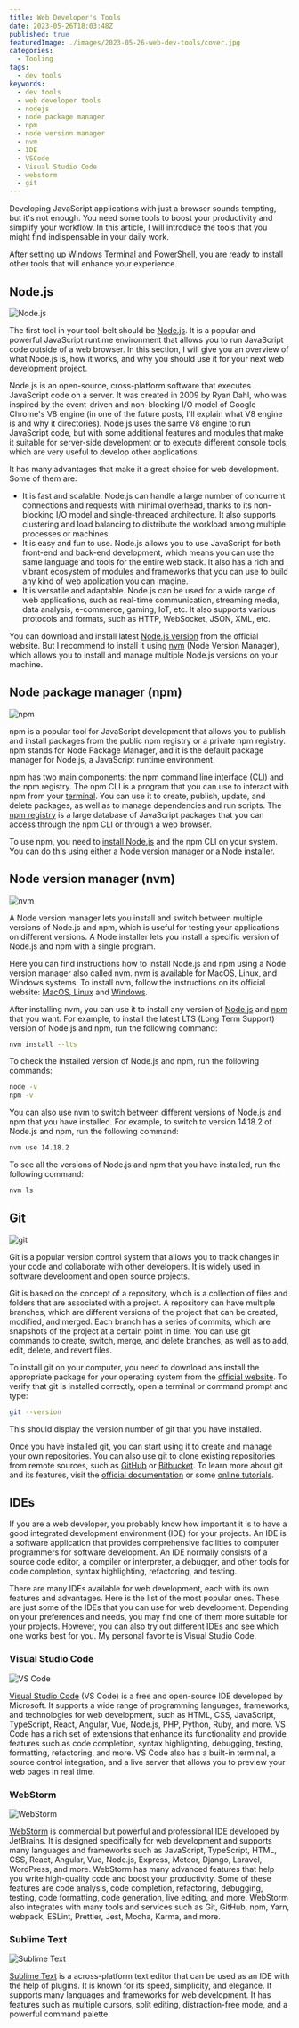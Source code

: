 ```yaml
---
title: Web Developer's Tools
date: 2023-05-26T18:03:48Z
published: true
featuredImage: ./images/2023-05-26-web-dev-tools/cover.jpg
categories:
  - Tooling
tags:
  - dev tools
keywords:
  - dev tools
  - web developer tools
  - nodejs
  - node package manager
  - npm
  - node version manager
  - nvm
  - IDE
  - VSCode
  - Visual Studio Code
  - webstorm
  - git
---
```


Developing JavaScript applications with just a browser sounds tempting, but it's not enough. You need some tools to boost your productivity and simplify your workflow. In this article, I will introduce the tools that you might find indispensable in your daily work.

After setting up [Windows Terminal](/articles/configure-windows-terminal) and [PowerShell](/articles/pscore-ohmyposh), you are ready to install other tools that will enhance your experience.

## Node.js

![Node.js](./images/2023-05-26-web-dev-tools/nodejs.jpg)

The first tool in your tool-belt should be [Node.js](https://nodejs.org/). It is a popular and powerful JavaScript runtime environment that allows you to run JavaScript code outside of a web browser. In this section, I will give you an overview of what Node.js is, how it works, and why you should use it for your next web development project.

Node.js is an open-source, cross-platform software that executes JavaScript code on a server. It was created in 2009 by Ryan Dahl, who was inspired by the event-driven and non-blocking I/O model of Google Chrome's V8 engine (in one of the future posts, I'll explain what V8 engine is and why it directories). Node.js uses the same V8 engine to run JavaScript code, but with some additional features and modules that make it suitable for server-side development or to execute different console tools, which are very useful to develop other applications.

It has many advantages that make it a great choice for web development. Some of them are:

- It is fast and scalable. Node.js can handle a large number of concurrent connections and requests with minimal overhead, thanks to its non-blocking I/O model and single-threaded architecture. It also supports clustering and load balancing to distribute the workload among multiple processes or machines.
- It is easy and fun to use. Node.js allows you to use JavaScript for both front-end and back-end development, which means you can use the same language and tools for the entire web stack. It also has a rich and vibrant ecosystem of modules and frameworks that you can use to build any kind of web application you can imagine.
- It is versatile and adaptable. Node.js can be used for a wide range of web applications, such as real-time communication, streaming media, data analysis, e-commerce, gaming, IoT, etc. It also supports various protocols and formats, such as HTTP, WebSocket, JSON, XML, etc.

You can download and install latest [Node.js version](https://nodejs.org/en/download/) from the official website. But I recommend to install it using [nvm](#node-version-manager-nvm) (Node Version Manager), which allows you to install and manage multiple Node.js versions on your machine.

## Node package manager (npm)

![npm](./images/2023-05-26-web-dev-tools/npm.jpg)

npm is a popular tool for JavaScript development that allows you to publish and install packages from the public npm registry or a private npm registry. npm stands for Node Package Manager, and it is the default package manager for Node.js, a JavaScript runtime environment.

npm has two main components: the npm command line interface (CLI) and the npm registry. The npm CLI is a program that you can use to interact with npm from your [terminal](/articles/configure-windows-terminal). You can use it to create, publish, update, and delete packages, as well as to manage dependencies and run scripts. The [npm registry](https://www.npmjs.com/) is a large database of JavaScript packages that you can access through the npm CLI or through a web browser.

To use npm, you need to [install Node.js](#nodejs) and the npm CLI on your system. You can do this using either a [Node version manager](#node-version-manager-nvm) or a [Node installer](https://nodejs.org/en/download).

## Node version manager (nvm)

![nvm](./images/2023-05-26-web-dev-tools/nvm.jpg)

A Node version manager lets you install and switch between multiple versions of Node.js and npm, which is useful for testing your applications on different versions. A Node installer lets you install a specific version of Node.js and npm with a single program.

Here you can find instructions how to install Node.js and npm using a Node version manager also called nvm. nvm is available for MacOS, Linux, and Windows systems. To install nvm, follow the instructions on its official website: [MacOS, Linux](https://github.com/nvm-sh/nvm) and [Windows](https://github.com/coreybutler/nvm-windows).

After installing nvm, you can use it to install any version of [Node.js](#nodejs) and [npm](#node-package-manager-npm) that you want. For example, to install the latest LTS (Long Term Support) version of Node.js and npm, run the following command:

```bash
nvm install --lts
```

To check the installed version of Node.js and npm, run the following commands:

```bash
node -v
npm -v
```

You can also use nvm to switch between different versions of Node.js and npm that you have installed. For example, to switch to version 14.18.2 of Node.js and npm, run the following command:

```bash
nvm use 14.18.2
```

To see all the versions of Node.js and npm that you have installed, run the following command:

```bash
nvm ls
```

## Git

![git](./images/2023-05-26-web-dev-tools/git.jpg)

Git is a popular version control system that allows you to track changes in your code and collaborate with other developers. It is widely used in software development and open source projects.

Git is based on the concept of a repository, which is a collection of files and folders that are associated with a project. A repository can have multiple branches, which are different versions of the project that can be created, modified, and merged. Each branch has a series of commits, which are snapshots of the project at a certain point in time. You can use git commands to create, switch, merge, and delete branches, as well as to add, edit, delete, and revert files.

To install git on your computer, you need to download ans install the appropriate package for your operating system from the [official website](https://git-scm.com/downloads). To verify that git is installed correctly, open a terminal or command prompt and type:

```bash
git --version
```

This should display the version number of git that you have installed.

Once you have installed git, you can start using it to create and manage your own repositories. You can also use git to clone existing repositories from remote sources, such as [GitHub](https://github.com/) or [Bitbucket](https://bitbucket.org/). To learn more about git and its features, visit the [official documentation](https://git-scm.com/doc) or some [online tutorials](https://www.atlassian.com/git/tutorials).

## IDEs

If you are a web developer, you probably know how important it is to have a good integrated development environment (IDE) for your projects. An IDE is a software application that provides comprehensive facilities to computer programmers for software development. An IDE normally consists of a source code editor, a compiler or interpreter, a debugger, and other tools for code completion, syntax highlighting, refactoring, and testing.

There are many IDEs available for web development, each with its own features and advantages. Here is the list of the most popular ones. These are just some of the IDEs that you can use for web development. Depending on your preferences and needs, you may find one of them more suitable for your projects. However, you can also try out different IDEs and see which one works best for you. My personal favorite is Visual Studio Code.

### Visual Studio Code

![VS Code](./images/2023-05-26-web-dev-tools/vscode.png)

[Visual Studio Code](https://code.visualstudio.com/) (VS Code) is a free and open-source IDE developed by Microsoft. It supports a wide range of programming languages, frameworks, and technologies for web development, such as HTML, CSS, JavaScript, TypeScript, React, Angular, Vue, Node.js, PHP, Python, Ruby, and more. VS Code has a rich set of extensions that enhance its functionality and provide features such as code completion, syntax highlighting, debugging, testing, formatting, refactoring, and more. VS Code also has a built-in terminal, a source control integration, and a live server that allows you to preview your web pages in real time.

### WebStorm

![WebStorm](./images/2023-05-26-web-dev-tools/webstorm.webp)

[WebStorm](https://www.jetbrains.com/webstorm/) is commercial but powerful and professional IDE developed by JetBrains. It is designed specifically for web development and supports many languages and frameworks such as JavaScript, TypeScript, HTML, CSS, React, Angular, Vue, Node.js, Express, Meteor, Django, Laravel, WordPress, and more. WebStorm has many advanced features that help you write high-quality code and boost your productivity. Some of these features are code analysis, code completion, refactoring, debugging, testing, code formatting, code generation, live editing, and more. WebStorm also integrates with many tools and services such as Git, GitHub, npm, Yarn, webpack, ESLint, Prettier, Jest, Mocha, Karma, and more.

### Sublime Text

![Sublime Text](./images/2023-05-26-web-dev-tools/sublime-text.png)

[Sublime Text](https://www.sublimetext.com/) is a across-platform text editor that can be used as an IDE with the help of plugins. It is known for its speed, simplicity, and elegance. It supports many languages and frameworks for web development. It has features such as multiple cursors, split editing, distraction-free mode, and a powerful command palette.
